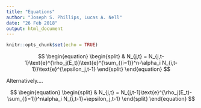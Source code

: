 ```yaml
---
title: "Equations"
author: "Joseph S. Phillips, Lucas A. Nell"
date: "26 Feb 2018"
output: html_document
---
```


```r
knitr::opts_chunk$set(echo = TRUE)
```

$$
\begin{equation}
\begin{split}
& N_{j,t} = N_{j,t-1}\text{e}^{\rho_j(E_t)}\text{e}^{\sum_{(i=1)}^n-\alpha_i N_{i,t-1}}\text{e}^{\epsilon_j,t-1}
\end{split}
\end{equation}
$$

Alternatively....

$$
\begin{equation}
\begin{split}
& N_{j,t} = N_{j,t-1}\text{e}^{\rho_j(E_t)-\sum_{(i=1)}^n\alpha_i N_{i,t-1}+\epsilon_j,t-1}
\end{split}
\end{equation}
$$











